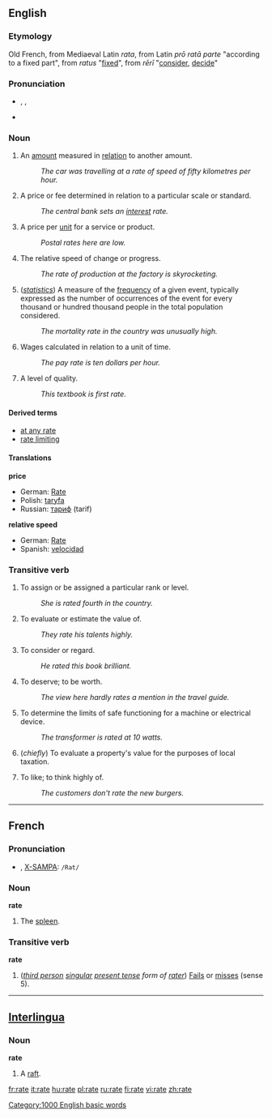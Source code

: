 {{see|raté}}
==English==

===Etymology===
Old French, from Mediaeval Latin ''rata'', from Latin ''prō ratā parte'' "according to a fixed part", from ''ratus'' "[[fix]]ed", from ''rērī'' "[[consider]], [[decide]]"

===Pronunciation===
* {{IPA|/ɹeɪt/}}, {{SAMPA|/r\eIt/}}, {{AHD|r��āt}} <!-- :[[Rhymes: -eɪt]] except there aren't any... -->
*{{audio|en-us-rate.ogg|Audio (US)}}

===Noun===
{{en-noun}}

#An [[amount]] measured in [[relation]] to another amount.
#:''The car was travelling at a rate of speed of fifty kilometres per hour.''
#A price or fee determined in relation to a particular scale or standard.
#:''The central bank sets an [[interest]] rate.''
#A price per [[unit]] for a service or product.
#:''Postal rates here are low.''
#The relative speed of change or progress.
#:''The rate of production at the factory is skyrocketing.''
#(''[[statistics]]'') A measure of the [[frequency]] of a given event, typically expressed as the number of occurrences of the event for every thousand or hundred thousand people in the total population considered.
#:''The mortality rate in the country was unusually high.''
#Wages calculated in relation to a unit of time.
#:''The pay rate is ten dollars per hour.''
#A level of quality.
#:''This textbook is first rate''.

====Derived terms====
*[[at any rate]]
*[[rate limiting]]

====Translations====
'''price'''
*German: [[Rate]]
*Polish: [[taryfa]] {{f}}
*Russian: [[тариф]] (tarif)

'''relative speed'''
*German: [[Rate]]
*Spanish: [[velocidad]] {{f}}

===Transitive verb===
{{en-verb|rat|ing}}

#To assign or be assigned a particular rank or level.
#:''She is rated fourth in the country.''
#To evaluate or estimate the value of.
#:''They rate his talents highly.''
#To consider or regard.
#:''He rated this book brilliant.''
#To deserve; to be worth.
#:''The view here hardly rates a mention in the travel guide.''
#To determine the limits of safe functioning for a machine or electrical device.
#:''The transformer is rated at 10 watts.''
#(''chiefly'') {{UK}} To evaluate a property's value for the purposes of local taxation.
# {{informal}} To like; to think highly of.
#:''The customers don't rate the new burgers.''


----

==French==

===Pronunciation===
* {{IPA|/ʁat/}}, [[w:X-SAMPA|X-SAMPA]]: <tt>/Rat/</tt>

===Noun===
'''rate''' {{f}}

#The [[spleen]].

===Transitive verb===
'''rate'''

#(''[[third person]] [[singular]] [[present tense]] form of [[rater]]'') [[Fail]]s or [[miss]]es (sense 5).

----
==[[Interlingua]]==

===Noun===
'''rate'''

#A [[raft]].

[[Category:1000 English basic words]]

[[fr:rate]]
[[it:rate]]
[[hu:rate]]
[[pl:rate]]
[[ru:rate]]
[[fi:rate]]
[[vi:rate]]
[[zh:rate]]